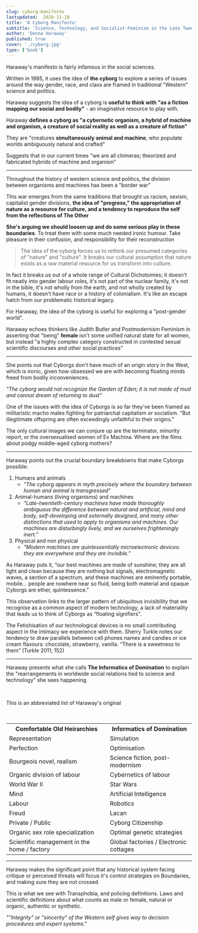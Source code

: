```yaml
---
slug: cyborg-manifesto
lastupdated:  2020-11-18
title: 'A Cyborg Manifesto'
subtitle: 'Science, Technology, and Socialist-Feminism in the Late Twentieth Century'
author: 'Donna Haraway'
published: true
cover: './cyborg.jpg'
type: ['book']
---
```


Haraway's manifesto is fairly infamous in the social sciences.

Written in 1985, it uses the idea of **the cyborg** to explore a series of issues around the way gender, race, and class are framed in traditional "Western" science and politics.

Haraway suggests the idea of a cyborg is **useful to think with "as a fiction mapping our social and bodily"**  - an imaginative resource to play with.
    
Haraway **defines a cyborg as "a cybernetic organism, a hybrid of machine and organism, a creature of social reality as well as a creature of fiction"**  
    
They are "creatures **simultaneously animal and machine**, who populate worlds ambiguously natural and crafted"

Suggests that in our current times "we are all chimeras; theorized and fabricated hybrids of machine and organism"

---

Throughout the history of western science and politics, the division between organisms and machines has been a "border war"
    
This war emerges from the same traditions that brought us racism, sexism, capitalist gender divisions, **the idea of "progress," the appropriation of nature as a resource for culture, and a tendency to reproduce the self from the reflections of The Other**
    
**She's arguing we should loosen up and do some serious play in these boundaries**. To treat them with some much needed ironic humour. Take pleasure in their confusion, and responsibility for their reconstruction

> The idea of the cyborg forces us to rethink our presumed categories of "nature" and "culture". It breaks our cultural assumption that nature exists as a raw material resource for us transform into culture.

In fact it breaks us out of a whole range of Cultural Dichotomies; it doesn't fit neatly into gender labour roles, it's not part of the nuclear family, it's not in the bible, it's not wholly from the earth, and not wholly created by humans, it doesn't have race or a history of colonialism. It's like an escape hatch from our problematic historical legacy.

For Haraway, the idea of the cyborg is useful for exploring a "post-gender world".

Haraway echoes thinkers like Judith Butler and Postmodernism Feminism in asserting that "being" __female__ isn't some unified natural state for all women, but instead "a highly complex category constructed in contested sexual scientific discourses and other social practices"

---

She points out that Cyborgs don't have much of an origin story in the West, which is ironic, given how obsessed we are with becoming floating minds freed from bodily inconveniences.

_"The cyborg would not recognize the Garden of Eden; it is not made of mud and cannot dream of returning to dust"_

One of the issues with the idea of Cyborgs is so far they've been framed as militaristic macho males fighting for patriarchal capitalism or socialism. "But illegitimate offspring are often exceedingly unfaithful to their origins."

The only cultural images we can conjure up are the terminator, minority report, or the oversexualised women of Ex Machina.
Where are the films about podgy middle-aged cyborg mothers?

---

Haraway points out the crucial boundary breakdowns that make Cyborgs possible:
1. Humans and animals
    - _"The cyborg appears in myth precisely where the boundary between human and animal is transgressed"_
2. Animal-humans (living organisms) and machines
    - _"Late-twentieth-century machines have made thoroughly ambiguous the difference between natural and artificial, mind and body, self-developing and externally designed, and many other distinctions that used to apply to organisms and machines. Our machines are disturbingly lively, and we ourselves frighteningly inert."_
3. Physical and non physical
    - _"Modern machines are quintessentially microelectronic devices: they are everywhere and they are invisible."_

As Haraway puts it, “our best machines are made of sunshine; they are all light and clean because they are nothing but signals, electromagnetic waves, a section of a spectrum, and these machines are eminently portable, mobile... people are nowhere near so fluid, being both material and opaque Cyborgs are ether, quintessence.”

This observation links to the larger pattern of ubiquitous invisibility that we recognise as a common aspect of modern technology, a lack of materiality that leads us to think of Cyborgs as “floating signifiers".

The Fetishisation of our technological devices is no small contributing aspect in the intimacy we experience with them. Sherry Turkle notes our tendency to draw parallels between cell phones names and candies or ice cream flavours: chocolate, strawberry, vanilla. “There is a sweetness to them” (Turkle 2011; 152)

---

Haraway presents what she calls **The Informatics of Domination** to explain the "rearrangements in worldwide social relations tied to science and technology" she sees happening. 

<br />

<Subtext>This is an abbreviated list of Haraway's original</Subtext>

<br />

<table>
    <tr>
        <th>
        Comfortable Old Heirarchies
        </th>
        <th>
        Informatics of Domination
        </th>
    </tr>
    <tr>
        <td>
        Representation
        </td>
        <td>
        Simulation
        </td>
    </tr>
    <tr>
        <td>
        Perfection
        </td>
        <td>
        Optimisation
        </td>
    </tr>
    <tr>
        <td>
        Bourgeois novel, realism
        </td>
        <td>
        Science fiction, post-modernism
        </td>
    </tr>
    <tr>
        <td>
        Organic division of labour
        </td>
        <td>
        Cybernetics of labour
        </td>
    </tr>
    <tr>
        <td>
        World War II
        </td>
        <td>
        Star Wars
        </td>
    </tr>
    <tr>
        <td>
        Mind
        </td>
        <td>
        Artificial Intelligence
        </td>
    </tr>
    <tr>
        <td>
        Labour
        </td>
        <td>
        Robotics
        </td>
    </tr>
    <tr>
        <td>
        Freud
        </td>
        <td>
        Lacan
        </td>
    </tr>
    <tr>
        <td>
        Private / Public
        </td>
        <td>
        Cyborg Citizenship
        </td>
    </tr>
    <tr>
        <td>
        Organic sex role specialization
        </td>
        <td>
        Optimal genetic strategies
        </td>
    </tr>
    <tr>
        <td>
        Scientific management in the home / factory
        </td>
        <td>
        Global factories / Electronic cottages
        </td>
    </tr>
</table>

---

Haraway makes the significant point that any historical system facing critique or perceived threats will focus it's control strategies on Boundaries, and making sure they are not crossed.

This is what we see with Transphobia, and policing definitions. Laws and scientific definitions about what counts as male or female, natural or organic,  authentic or synthetic.

_""Integrity" or "sincerity" of the Western self gives way to decision procedures and expert systems."_
